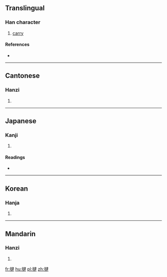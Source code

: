 ==Translingual==

===Han character===
{{Han char|rn=64|rad=手|as=09|sn=12|four=5504<sub>4</sub>|canj=手弓大手 (QNKQ)|ids=⿰[[扌]][[建]]}}

# [[carry]]

====References====
* {{Han ref|kx=0445.040|dkj=12409|dj=0795.200|hdz=31908.010|uh=63F5|ud=25589|bh=D961|bd=55649}}

----

==Cantonese==

===Hanzi===
{{yue-hanzi|jyut=[[kin4]]|y=kin4}}

# {{defn|lang=yue|sort=手09}}

----

==Japanese==

===Kanji===
{{ja-kanji|grade=|rs=手09}}

# {{defn|lang=ja|sort=手09}}

====Readings====
* {{ja-readings|on=[[けん]] (ken), [[げん]] (gen), [[ごん]] (gon)|kun=[[あげる]] (ageru)}}

----

==Korean==

===Hanja===
{{ko-hanja|hangeul=건|eumhun=|rv=geon|mr=kŏn|y=ken}}

# {{defn|lang=ko|sort=手09}}

----

==Mandarin==

===Hanzi===
{{cmn-hanzi|pin=[[qián]] ([[qian2]])|wg=ch'ien<sup>2</sup>}}

# {{defn|lang=cmn|sort=手09}}

[[fr:揵]]
[[hu:揵]]
[[pl:揵]]
[[zh:揵]]